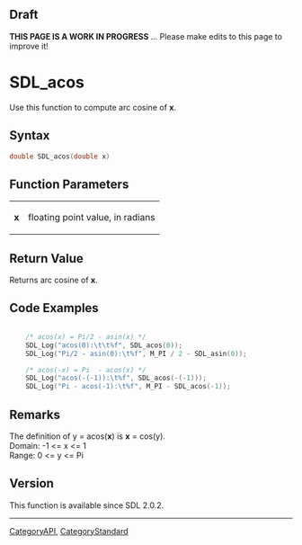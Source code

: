 == Draft ==

'''THIS PAGE IS A WORK IN PROGRESS''' ... Please make edits to this page to improve it!


<!-- #You will need to remove the line #acl All:read above in order to be able to save the new page.  Do not remove any other content above this comment.  You may delete this comment before you save. -->

<!-- #*^*^*^*^*See http://wiki.libsdl.org/moin.cgi/SGFunctions for details on editing this page*^*^*^*^* -->


= SDL_acos =
Use this function to compute arc cosine of '''x'''.






== Syntax ==
<syntaxhighlight lang='c++'>
double SDL_acos(double x)
</syntaxhighlight>




== Function Parameters ==
{|
|'''x'''
|floating point value, in radians
|}




== Return Value ==
Returns arc cosine of '''x'''.




== Code Examples ==
<syntaxhighlight lang='c++'>

    /* acos(x) = Pi/2 - asin(x) */
    SDL_Log("acos(0):\t\t%f", SDL_acos(0));
    SDL_Log("Pi/2 - asin(0):\t%f", M_PI / 2 - SDL_asin(0));

    /* acos(-x) = Pi  - acos(x) */
    SDL_Log("acos(-(-1)):\t%f", SDL_acos(-(-1)));
    SDL_Log("Pi - acos(-1):\t%f", M_PI - SDL_acos(-1));

</syntaxhighlight>


== Remarks ==
The definition of y = acos('''x''') is '''x''' = cos(y). <br/>
Domain: -1 <= x <= 1 <br/>
Range:   0 <= y <= Pi <br/>


== Version ==
This function is available since SDL 2.0.2.


----
[[CategoryAPI]], [[CategoryStandard]]

